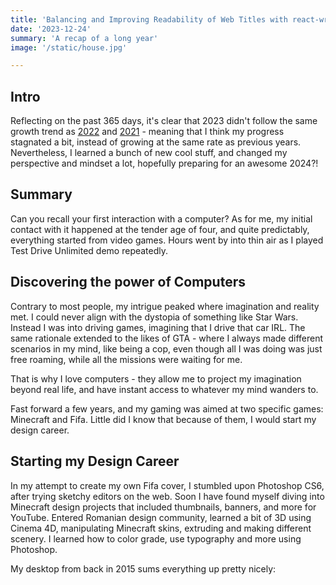 ```yaml
---
title: 'Balancing and Improving Readability of Web Titles with react-wrap-balancer'
date: '2023-12-24'
summary: 'A recap of a long year'
image: '/static/house.jpg'

---
```


## Intro

Reflecting on the past 365 days, it's clear that 2023 didn't follow the same growth trend as [2022](/writing/2022) and [2021](/writing/2021) - meaning that I think my progress stagnated a bit, instead of growing at the same rate as previous years.
Nevertheless, I learned a bunch of new cool stuff, and changed my perspective and mindset a lot, hopefully preparing for an awesome 2024?! 

## Summary
Can you recall your first interaction with a computer? As for me, my initial contact with it happened at the tender age of four, and quite predictably, everything started from video games. Hours went by into thin air as I played Test Drive Unlimited demo repeatedly.

## Discovering the power of Computers

Contrary to most people, my intrigue peaked where imagination and reality met. I could never align with the dystopia of something like Star Wars. Instead I was into driving games, imagining that I drive that car IRL. The same rationale extended to the likes of GTA - where I always made different scenarios in my mind, like being a cop, even though all I was doing was just free roaming, while all the missions were waiting for me. 

That is why I love computers - they allow me to project my imagination beyond real life, and have instant access to whatever my mind wanders to.

Fast forward a few years, and my gaming was aimed at two specific games: Minecraft and Fifa. Little did I know that because of them, I would start my design career. 

## Starting my Design Career

In my attempt to create my own Fifa cover, I stumbled upon Photoshop CS6, after trying sketchy editors on the web. Soon I have found myself diving into Minecraft design projects that included thumbnails, banners, and more for YouTube. Entered Romanian design community, learned a bit of 3D using Cinema 4D, manipulating Minecraft skins, extruding and making different scenery. I learned how to color grade, use typography and more using Photoshop.

My desktop from back in 2015 sums everything up pretty nicely:

